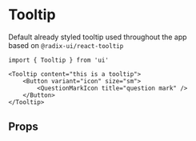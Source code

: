 # Tooltip

Default already styled tooltip used throughout the app  
based on `@radix-ui/react-tooltip`

```tsx
import { Tooltip } from 'ui'
```

```tsx live=true
<Tooltip content="this is a tooltip">
    <Button variant="icon" size="sm">
        <QuestionMarkIcon title="question mark" />
    </Button>
</Tooltip>
```

## Props

<PropsTable sourceLink={sourceLink} types={types} />

